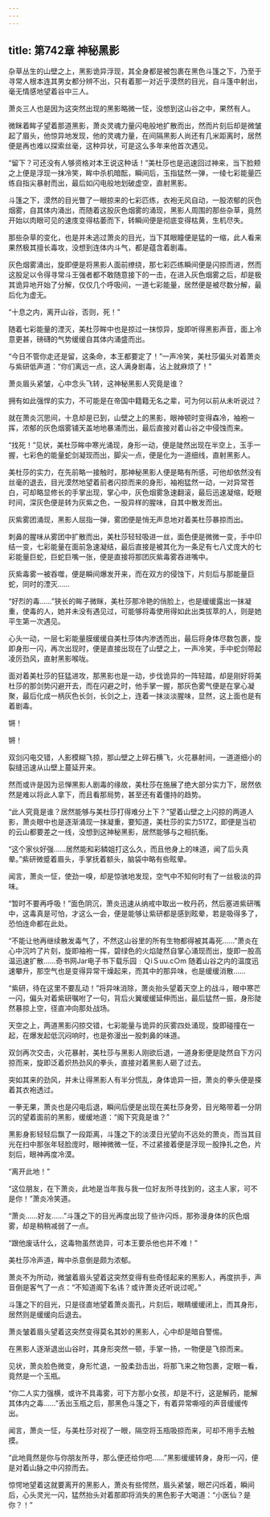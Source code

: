 ```yaml
---
---
---
```

title: 第742章 神秘黑影
---



杂草丛生的山壁之上，黑影诡异浮现，其全身都是被包裹在黑色斗篷之下，乃至于寻常人根本连其男女都分辨不出，只有着那一对近乎漠然的目光，自斗篷中射出，毫无情感地望着谷中三人。

萧炎三人也是因为这突然出现的黑影略微一怔，没想到这山谷之中，果然有人。

微眯着眸子望着那道黑影，萧炎灵魂力量闪电般地扩散而出，然而片刻后却是微皱起了眉头，他惊异地发现，他的灵魂力量，在间隔黑影人尚还有几米距离时，居然便是再也难以探索丝毫，这种异状，可是这么多年来他首次遇见。

“留下？可还没有人够资格对本王说这种话！”美杜莎也是迅速回过神来，当下脸颊之上便是浮现一抹冷笑，眸中杀机暗酝，瞬间后，玉指猛然一弹，一绫七彩能量匹练自指尖暴射而出，最后如闪电般地划破虚空，直射黑影。

斗篷之下，漠然的目光瞥了一眼掠来的七彩匹练，衣袍无风自动，一股浓郁的灰色烟雾，自其体内涌出，而随着这股灰色烟雾的涌现，黑影人周围的那些杂草，竟然开始以肉眼可见的速庋变得枯萎而下，转瞬间便是彻底变得枯黄，生机尽失。

那些杂草的变化，也是并未逃过萧炎的目光，当下其眼瞳便是猛的一缩，此人看来果然极其擅长毒攻，没想到连体内斗气，都是蕴含着剧毒。

灰色烟雾涌出，旋即便是将黑影人面前缭绕，那七彩匹练瞬间便是闪掠而进，然而这股足以令得寻常斗王强者都不敢随意接下的一击，在进入灰色烟雾之后，却是极其诡异地开始了分解，仅仅几个呼吸间，一道七彩能量，居然便是被尽数分解，最后化为虚无。

“十息之内，离开山谷，否则，死！”

随着七彩能量的湮灭，美杜莎眸中也是掠过一抹惊异，旋即听得黑影声音，面上冷意更甚，磅礴的气势缓缓自其体内涌盛而出。

“今日不管你走还是留，这条命，本王都要定了！”一声冷笑，美杜莎偏头对着萧炎与紫研低声道：“你们离远一点，这人满身剧毒，沾上就麻烦了！”

萧炎眉头紧皱，心中念头飞转，这神秘黑影人究竟是谁？

拥有如此强悍的实力，不可能是在帝国中籍籍无名之辈，可为何以前从未听说过？

就在萧炎沉思间，十息却是已到，山壁之上的黑影，眼神顿时变得森冷，袖袍一挥，浓郁的灰色烟雾铺天盖地地暴涌而出，最后直接对着山谷之中侵蚀而来。

“找死！”见状，美杜莎眸中寒光涌现，身形一动，便是陡然出现在半空上，玉手一握，七彩色的能量蛇剑凝现而出，脚尖一点，便是化为一道细线，直射黑影人。

美杜莎的实力，在先前略一接触时，那神秘黑影人便是略有所感，可他却依然没有丝毫的退去，目光漠然地望着前者闪掠而来的身形，袖袍猛然一动，一对异常苍白，可却略显修长的手掌出现，掌心中，灰色烟雾急速翻滚，最后迅速凝缩，眨眼时间，深灰色便是转为灰紫之色，一股异样的腥味，自其中散发而出。

灰紫雾团涌现，黑影人屈指一弹，雾团便是悄无声息地对着美杜莎暴掠而出。

刺鼻的腥味从雾团中扩散而出，美杜莎轻轻吸进一丝，面色便是微微一变，手中印结一变，七彩能量在面前急速凝结，最后直接是被其化为一条足有七八丈庞大的七彩能量巨蛇，巨蛇巨嘴一张，便是直接将那团灰紫毒雾吞进嘴中。

灰紫毒雾一被吞噬，便是瞬间爆发开来，而在双方的侵蚀下，片刻后与那能量巨蛇，同时的湮灭……

“好烈的毒……”狭长的眸子微眯，美杜莎那冷艳的俏脸上，也是缓缓露出一抹凝重，使毒的人，她并未没有遇见过，可能够将毒使用得如此出类拔萃的人，则是她平生第一次遇见。

心头一动，一层七彩能量膜缓缓自美杜莎体内渗透而出，最后将身体尽数包裹，旋即身形一闪，再次出现时，便是直接出现在了山壁之上，一声冷笑，手中蛇剑带起凌厉劲风，直射黑影喉咙。

面对着美杜莎的狂猛进攻，那黑影也是一动，步伐诡异的一阵轻踏，却是刚好将美杜莎的那剑势闪避开去，而在闪避之时，他手掌一握，那灰色雾气便是在掌心凝聚，最后化成一柄灰色长剑，长剑之上，连着一抹淡淡腥味，显然，这上面也是有着剧毒。

锵！

锵！

双剑闪电交错，人影模糊飞掠，那山壁之上碎石横飞，火花暴射间，一道道细小的裂缝迅速从山壁上蔓延开来。

然而或许是因为忌惮黑影人剧毒的缘故，美杜莎在施展了绝大部分实力下，居然依然是难以将此人拿下，而且看那局势，甚至还有着僵持的趋势。

“此人究竟是谁？居然能够与美杜莎打得难分上下？”望着山壁之上闪掠的两道人影，萧炎眼中也是逐渐涌现一抹凝重，要知道，美杜莎的实力517Ζ，即便是当初的云山都要差之一线，没想到这神秘黑影，居然能够与之相抗衡。

“这个家伙好强……居然能和彩鳞姐打这么久，而且他身上的味道，闻了后头真晕。”紫研微蹙着眉头，手掌抚着额头，脑袋中略有些眩晕。

闻言，萧炎一怔，使劲一嗅，却是惊骇地发现，空气中不知何时有了一丝极淡的异味。

“暂时不要再呼吸！”面色阴沉，萧炎迅速从纳戒中取出一枚丹药，然后塞进紫研嘴中，这毒真是可怕，才这么一会，便是能够让紫研都是感到眩晕，若是吸得多了，恐怕连命都在此处。

“不能让他再继续散发毒气了，不然这山谷里的所有生物都得被其毒死……”萧炎在心中沉吟了片刻，旋即袖袍一挥，碧绿色的火焰陡然自掌心涌现而出，旋即一股高温迅速扩散……奇书网Jar电子书下载乐园﹕ＱiＳuu.с○m 随着山谷之内的温度迅速攀升，那空气也是变得异常干燥起来，而其中的那异味，也是缓缓消散……

“紫研，待在这里不要乱动！”将异味消除，萧炎抬头望着天空上的战斗，眼中寒芒一闪，偏头对着紫研嘱咐了一句，背后火翼缓缓延伸而出，最后猛然一振，身形陡然暴掠上空，径直冲向那处战场。

天空之上，两道黑影闪掠交错，七彩能量与诡异的灰雾四处涌现，旋即碰撞在一起，在爆发起低沉闷响时，也是弥漫出一股刺鼻的味道。

双剑再次交击，火花暴射，美杜莎与黑影人刚欲后退，一道身影便是陡然自下方闪掠而来，旋即泛着炽热劲风的拳头，直接对着黑影人砸了过去。

突如其来的劲风，并未让得黑影人有半分慌乱，身体诡异一扭，萧炎的拳头便是搽着其衣袍透过。

一拳无果，萧炎也是闪电后退，瞬间后便是出现在美杜莎身旁，目光略带着一分阴沉的望着面前的黑影，缓缓地道：“阁下究竟是谁？”

黑影身影轻轻后飘了一段距离，斗篷之下的淡漠日光望向不远处的萧炎，而当其目光在扫中那张年轻脸庞时，眼神微微一怔，不过紧接着便是浮现一股挣扎之色，片刻后，眼神再度冷漠。

“离开此地！”

“这位朋友，在下萧炎，此地是当年我与我一位好友所寻找到的，这主人家，可不是你！”萧炎冷笑道。

“萧炎……好友……”斗篷之下的目光再度出现了些许闪烁，那弥漫身体的灰色烟雾，却是稍稍减弱了一点。

“跟他废话什么，这毒物虽然诡异，可本王要杀他也并不难！”

美杜莎冷声道，眸中杀意倒是颇为浓郁。

萧炎不为所动，微皱着眉头望着这突然变得有些奇怪起来的黑影人，再度拱手，声音倒是客气了一点：“不知道阁下名讳？或许萧炎还听说过呢。”

斗篷之下的目光，只是径直地望着萧炎面孔，片刻后，眼睛缓缓闭上，而其身形，居然则是缓缓向后退去。

萧炎皱着眉头望着这突然变得莫名其妙的黑影人，心中却是暗自警惕。

在黑影人逐渐退出山谷时，其身形突然一顿，手掌一扬，一物便是飞掠而来。

见状，萧炎脸色微变，身形忙退，一股柔劲击出，将那飞来之物包裹，定眼一看，竟然是一个玉瓶。

“你二人实力强横，或许不具毒雾，可下方那小女孩，却是不行，这是解药，能解其体内之毒……”丢出玉瓶之后，那黑色斗篷之下，有着异常嘶哑的声音缓缓传出。

闻言，萧炎一怔，与美杜莎对视了一眼，隔空将玉瓶吸掠而来，可却不用手去触摸。

“此地竟然是你与你朋友所寻，那么便还给你吧……”黑影缓缓转身，身形一闪，便是对着山脉之中闪掠而去。

惊愕地望着这就要离开的黑影人，萧炎有些愕然，眉头紧皱，眼芒闪烁着，瞬间后，心头灵光一闪，猛然抬头对着那即将消失的黑色影子大喝道：“小医仙？是你？！”